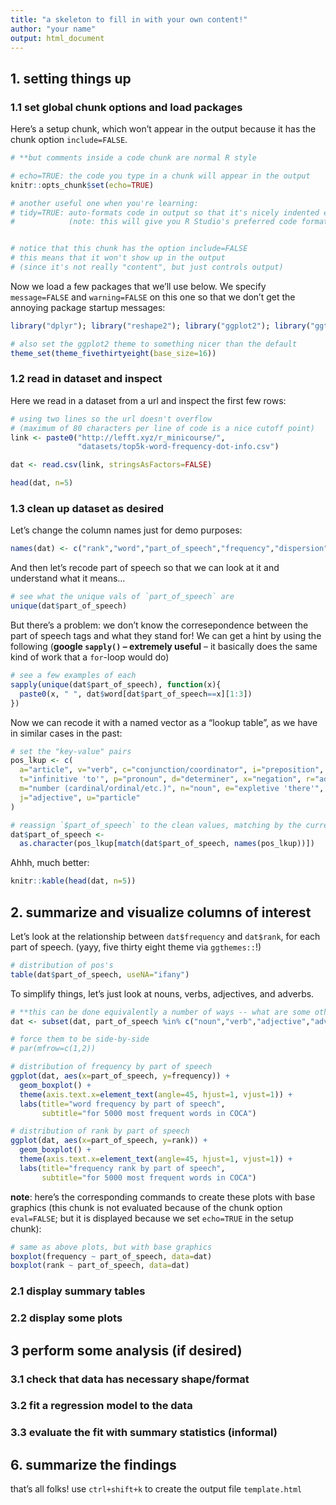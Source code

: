 ```yaml
---
title: "a skeleton to fill in with your own content!"
author: "your name"
output: html_document
---
```


<!-- notice that comments are in html format here.** 
     if the output type was 'pdf_document', we'd be using 
     LaTeX style for comments (i.e. start line with %) -->

## 1. setting things up

### 1.1 set global chunk options and load packages

Here's a setup chunk, which won't appear in the output because it has the chunk option `include=FALSE`. 

```r
# **but comments inside a code chunk are normal R style

# echo=TRUE: the code you type in a chunk will appear in the output
knitr::opts_chunk$set(echo=TRUE) 

# another useful one when you're learning:
# tidy=TRUE: auto-formats code in output so that it's nicely indented etc.
#            (note: this will give you R Studio's preferred code format)


# notice that this chunk has the option include=FALSE
# this means that it won't show up in the output 
# (since it's not really "content", but just controls output)
```

Now we load a few packages that we'll use below. We specify `message=FALSE` and `warning=FALSE` on this one so that we don't get the annoying package startup messages:

```r
library("dplyr"); library("reshape2"); library("ggplot2"); library("ggthemes")

# also set the ggplot2 theme to something nicer than the default
theme_set(theme_fivethirtyeight(base_size=16))
```


### 1.2 read in dataset and inspect

Here we read in a dataset from a url and inspect the first few rows:

```r
# using two lines so the url doesn't overflow 
# (maximum of 80 characters per line of code is a nice cutoff point)
link <- paste0("http://lefft.xyz/r_minicourse/",
               "datasets/top5k-word-frequency-dot-info.csv")

dat <- read.csv(link, stringsAsFactors=FALSE)

head(dat, n=5)
```


### 1.3 clean up dataset as desired

Let's change the column names just for demo purposes:

```r
names(dat) <- c("rank","word","part_of_speech","frequency","dispersion")
```

And then let's recode part of speech so that we can look at it and understand what it means...

```r
# see what the unique vals of `part_of_speech` are
unique(dat$part_of_speech)
```

But there's a problem: we don't know the corresepondence between the part of speech tags and what they stand for! We can get a hint by using the following (**google `sapply()` -- extremely useful** -- it basically does the same kind of work that a `for`-loop would do)

```r
# see a few examples of each 
sapply(unique(dat$part_of_speech), function(x){
  paste0(x, " ", dat$word[dat$part_of_speech==x][1:3])
})
```

Now we can recode it with a named vector as a "lookup table", as we have in similar cases in the past:
```r
# set the "key-value" pairs
pos_lkup <- c(
  a="article", v="verb", c="conjunction/coordinator", i="preposition",
  t="infinitive 'to'", p="pronoun", d="determiner", x="negation", r="adverb",
  m="number (cardinal/ordinal/etc.)", n="noun", e="expletive 'there'", 
  j="adjective", u="particle"
)

# reassign `$part_of_speech` to the clean values, matching by the current ones
dat$part_of_speech <- 
  as.character(pos_lkup[match(dat$part_of_speech, names(pos_lkup))])
```


Ahhh, much better:

```r
knitr::kable(head(dat, n=5))
```


## 2. summarize and visualize columns of interest

Let's look at the relationship between `dat$frequency` and `dat$rank`, for each part of speech. (yayy, five thirty eight theme via `ggthemes::`!)

```r
# distribution of pos's
table(dat$part_of_speech, useNA="ifany")
```

To simplify things, let's just look at nouns, verbs, adjectives, and adverbs.

```r
# **this can be done equivalently a number of ways -- what are some others?**
dat <- subset(dat, part_of_speech %in% c("noun","verb","adjective","adverb"))
```


```r
# force them to be side-by-side
# par(mfrow=c(1,2)) 

# distribution of frequency by part of speech
ggplot(dat, aes(x=part_of_speech, y=frequency)) +
  geom_boxplot() + 
  theme(axis.text.x=element_text(angle=45, hjust=1, vjust=1)) +
  labs(title="word frequency by part of speech",
       subtitle="for 5000 most frequent words in COCA")

# distribution of rank by part of speech
ggplot(dat, aes(x=part_of_speech, y=rank)) +
  geom_boxplot() + 
  theme(axis.text.x=element_text(angle=45, hjust=1, vjust=1)) +
  labs(title="frequency rank by part of speech",
       subtitle="for 5000 most frequent words in COCA")
```

**note**: here's the corresponding commands to create these plots with base graphics (this chunk is not evaluated because of the chunk option `eval=FALSE`; but it is displayed because we set `echo=TRUE` in the setup chunk):

```r
# same as above plots, but with base graphics
boxplot(frequency ~ part_of_speech, data=dat)
boxplot(rank ~ part_of_speech, data=dat)
```


### 2.1 display summary tables


### 2.2 display some plots


## 3 perform some analysis (if desired)

### 3.1 check that data has necessary shape/format

### 3.2 fit a regression model to the data 

### 3.3 evaluate the fit with summary statistics (informal)




## 6. summarize the findings
that's all folks! use `ctrl+shift+k` to create the output file `template.html`
